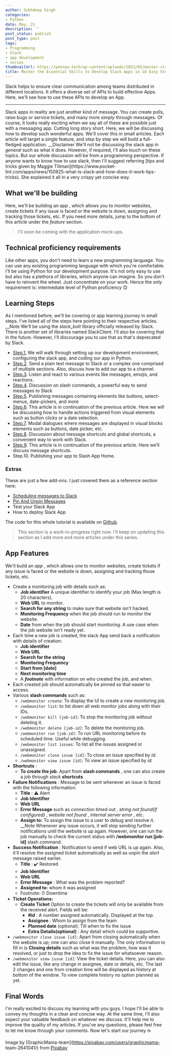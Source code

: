 ---
author: Sukhdeep Singh
categories:
- Python
date: May, 21
description: ''
post_status: publish
post_type: post
tags:
- Programming
- Slack
- app development
- series
thumbnailUrl: https://pennow.tech/wp-content/uploads/2021/05/master-slack-development.png
title: Master the Essential Skills to Develop Slack Apps in 10 Easy Steps
---

Slack helps to ensure clear communication among teams distributed in different
locations. It offers a diverse set of APIs to build effective Apps. Here,
we'll see how to use these APIs to develop an App.

* * *

Slack apps in reality are just another kind of message. You can create polls,
raise bugs or service tickets, and many more simply through messages. Of
course, it looks really exciting when we say all of these are possible just
with a messaging app. Cutting long story short. Here, we will be discussing
how to develop such wonderful apps. We'll cover this in small articles. Each
article will target a single feature, and step by step we will build a full-
fledged application.  __Disclaimer We'll not be discussing the slack app in
_general_ such as what it does. However, if required, I'll also touch on these
topics. But our whole discussion will be from a programming perspective. If
anyone wants to know how to use slack, then I'll suggest referring [tips and
tricks given by Maggie Tillman](https://www.pocket-
lint.com/apps/news/150925-what-is-slack-and-how-does-it-work-tips-tricks). She
explained it all in a very crispy yet concise way.

## What we'll be building

Here, we'll be building an _app_ , which allows you to monitor websites,
create tickets if any issue is faced or the website is down, assigning and
tracking those tickets, etc. If you need more details, jump to the bottom of
this article under the _feature_ section.

> I'll soon be coming with the application mock-ups.

## Technical proficiency requirements

Like other apps, you don't need to learn a new programming language. You can
use any existing programming language with which you're comfortable. I'll be
using Python for our development purpose. It's not only easy to use but also
has a plethora of libraries, which anyone can imagine. So you don't have to
reinvent the wheel. Just concentrate on your work. Hence the only requirement
is: intermediate level of Python proficiency 😊

## Learning Steps

As I mentioned before, we'll be covering or app learning journey in small
steps. I've listed all of the steps here pointing to their respective
articles.  __Note We'll be using the _slack_bolt_ library officially released
by Slack. There is another set of libraries named SlackClient. I'll also be
covering that in the future. However, I'll discourage you to use that as
that's deprecated by Slack.

  * [Step.1.](https://pennow.tech/slack-app-getting-started/) We will walk through setting up our development environment, configuring the slack app, and coding our app in Python.
  * [Step.2](https://pennow.tech/sending-messages-to-slack/). Send a plain text message to Slack or a complex one comprised of multiple sections. Also, discuss how to add our app to a channel.
  * [Step.3](https://pennow.tech/slack-app-with-python-handling-slack-events-part-3/). Listen and react to various events like messages, emojis, and reactions.
  * [Step.4](https://pennow.tech/slack-slash-commands/). Discussion on slash commands, a powerful way to send messages to Slack
  * [Step.5](https://pennow.tech/slack-publishing-ui-messages/). Publishing messages containing elements like buttons, select-menus, date-pickers, and more
  * [Step.6](https://pennow.tech/slack-handling-actions-from-slack-dialogues/). This article is in continuation of the previous article. Here we will be discussing how to handle actions triggered from visual elements such as button clicks or a date selection.
  * [Step.7](https://pennow.tech/slack-app-open-modal-views/). Modal dialogues where messages are displayed in visual blocks elements such as buttons, date picker, etc.
  * [Step.8](https://pennow.tech/slack-app-working-with-shortcuts/). Discussion about message shortcuts and global shortcuts, a convenient way to work with Slack.
  * [Step.9](https://pennow.tech/slack-app-working-with-message-shortcuts/). This article is in continuation of the previous article. Here we’ll discuss message shortcuts.
  * Step.10. Publishing your app to Slash App Home.

### Extras

These are just a few add-ons. I just covered them as a reference section here:

  * [Scheduling messages to Slack](https://pennow.tech/scheduling-messages-to-slack/)
  * [Pin And Unpin Messages](https://pennow.tech/slack-app-pin-and-unpin-messages/)
  * Test your Slack App
  * How to deploy Slack App

The code for this whole tutorial is available on
[Github](https://github.com/pennowtech/slack-app-python-slack-bolt).

> This section is a work-in-progress right now. I'll keep on updating this
> section as I add more and more articles under this series.

## App Features

We'll build an _app_ , which allows one to monitor websites, create tickets if
any issue is faced or the website is down, assigning and tracking those
tickets, etc.

  * Create a monitoring job with details such as: 
    * **Job identifier** A unique identifier to identify your job (Max length is 20 characters).
    * **Web URL** to monitor.
    * **Search for any string** to make sure that website isn't hacked.
    * **Monitoring Frequency** when the job should run to monitor the website.
    * **Date** from when the job should start monitoring. A use case when the job website isn't ready yet.
  * Each time a new job is created, the slack App send back a notification with details of creation: 
    * **Job identifier**
    * **Web URL**
    * **Search for the string**
    * **Monitoring Frequency**
    * **Start from [date]**
    * **Next monitoring time**
    * A **_footnote_** with information on who created the job, and when.
  * Each created job should automatically be pinned so that easier to access.
  * Various **slash commands** such as: 
    * `/webmonitor create`: To display the UI to create a new monitoring job.
    * `/webmonitor list`: to list down all web monitor jobs along with their IDs.
    * `/webmonitor kill [job-id]`: To stop the monitoring job without deleting it.
    * `/webmonitor delete [job-id]`: To delete the monitoring job.
    * `/webmonitor run [job-id]`: To run URL monitoring before its scheduled time. Useful while debugging.
    * `/webmonitor list issues`: To list all the issues assigned or unassigned.
    * `/webmonitor close issue [id]`: To close an issue specified by _id._
    * `/webmonitor view issue [id]`: To view an issue specified by _id._
  * **Shortcuts** : 
    * **To create the job**. Apart from **slash commands** , one can also create a job through _slack_ **shortcuts**
  * **Failure Notifications** : Message to be sent whenever an issue is faced with the following information: 
    * **Title** : ⚠️ Alert
    * **Job Identifier**
    * **Web URL**
    * **Error Message** such as _connection timed out_ , _string not found(if configured)_ , _website not found_ , _internal server error_ , etc.
    * **Assign to:** To assign the issue to a user to debug and resolve it.  __Note Whenever any issue occurs, it will stop sending further notifications until the website is up again. However, one can run the job manually to check the current status with **/webmonitor run [job-id]** slash command. 
  * **Success Notification** : Notification to send if web URL is _up_ again. Also, it'll resolve the assigned ticket automatically as well as unpin the _alert_ message raised earlier. 
    * **Title** : ✔️ Restored
    * **Job Identifier**
    * **Web URL**
    * **Error Message** : What was the problem reported?
    * **Assigned to:** whom it was assigned
    * Footnote: ⏰ Downtime
  * **Ticket Operations:**
    * **Create Ticket** Option to create the tickets will only be available from the received alert. Fields will be: 
      * **#id** : A number assigned automatically. Displayed at the top.
      * **Assignee** : Whom to assign from the team
      * **Planned date** (optional): Till when to fix the issue
      * **Extra Details(optional)** : Any detail which could be supportive.
  * `/webmonitor close issue [id]`: Apart from closing automatically when the website is up; one can also close it manually. The only information to fill in is **Closing details** such as what was the problem, how was it resolved, or just to drop the idea to fix the issue for whatsoever reason.
  * `/webmonitor view issue [id]`: View the ticket details. Here, you can also edit the issue, like any change in assignee, date or details, etc. The last 2 changes and one from creation time will be displayed as history at bottom of the window. To view complete history no option planned as yet.

## Final Words

I'm really excited to discuss my learning with you guys. I hope I'll be able
to convey my thoughts in a clear and concise way. At the same time, I'll also
expect your valuable feedback on whatever we discuss. It'll help me to improve
the quality of my articles. If you've any questions, please feel free to let
me know through your comments. Now let's start our journey ☕️

Image by [GraphicMama-team](https://pixabay.com/users/graphicmama-
team-2641041/) from [Pixabay](https://pixabay.com/)
